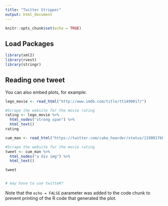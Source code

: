 ```yaml
---
title: "Twitter Stripper"
output: html_document
---
```


```r
knitr::opts_chunk$set(echo = TRUE)
```

## Load Packages

```r
library(xml2)
library(rvest)
library(stringr)
```

## Reading one tweet

You can also embed plots, for example:

```r
lego_movie <- read_html("http://www.imdb.com/title/tt1490017/")

#Scrape the website for the movie rating
rating <- lego_movie %>% 
  html_nodes("strong span") %>%
  html_text()
rating

cum_man <- read_html("https://twitter.com/cake_hoarder/status/1198017608395771904")

#Scrape the website for the movie rating
tweet <- cum_man %>%
  html_nodes("a div img") %>% 
  html_text()

tweet


# may have to use twitteR?
```

Note that the `echo = FALSE` parameter was added to the code chunk to prevent printing of the R code that generated the plot.
